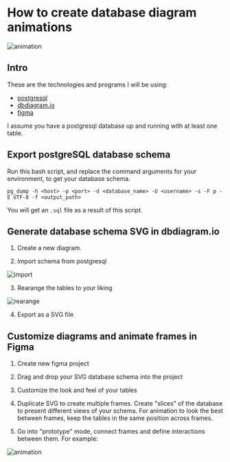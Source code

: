 # How to create database diagram animations

![animation](./img/figma_diag_animation-ezgif.com-speed.gif)

## Intro

These are the technologies and programs I will be using:

- [postgresql](https://www.postgresql.org)
- [dbdiagram.io](https://dbdiagram.io)
- [figma](https://www.figma.com)

I assume you have a postgresql database up and running with at least one table.

## Export postgreSQL database schema

Run this bash script, and replace the command arguments for your environment, to get your database schema.

```
pg_dump -h <host> -p <port> -d <database_name> -U <username> -s -F p -E UTF-8 -f <output_path>
```

You will get an `.sql` file as a result of this script.

## Generate database schema SVG in dbdiagram.io

1. Create a new diagram.

2. Import schema from postgresql

![import](./img/import_from_postgreSQL.png)

3. Rearange the tables to your liking

![rearange](./img/example_diag.png)

4. Export as a SVG file

## Customize diagrams and animate frames in Figma

1. Create new figma project

2. Drag and drop your SVG database schema into the project

3. Customize the look and feel of your tables

4. Duplicate SVG to create multiple frames. Create "slices" of the database to present different views of your schema. For animation to look the best between frames, keep the tables in the same position across frames.

5. Go into "prototype" mode, connect frames and define interactions between them. For example:

![animation](./img/figma_frame_animation.PNG)








